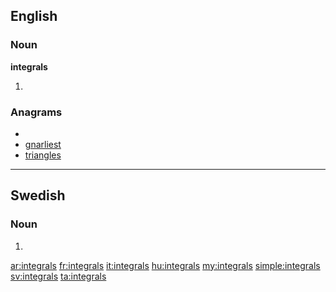 ==English==

===Noun===
'''integrals'''

# {{plural of|integral}}

===Anagrams===
* {{alphagram|aegilnrst}}
* [[gnarliest#English|gnarliest]]
* [[triangles#English|triangles]]

----

==Swedish==

===Noun===
{{infl|sv|noun form}}

# {{sv-noun-form-indef-gen|integral}}

[[ar:integrals]]
[[fr:integrals]]
[[it:integrals]]
[[hu:integrals]]
[[my:integrals]]
[[simple:integrals]]
[[sv:integrals]]
[[ta:integrals]]